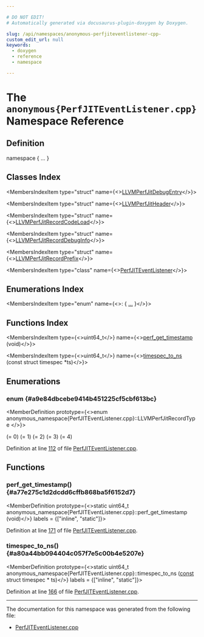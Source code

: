 ```yaml
---

# DO NOT EDIT!
# Automatically generated via docusaurus-plugin-doxygen by Doxygen.

slug: /api/namespaces/anonymous-perfjiteventlistener-cpp-
custom_edit_url: null
keywords:
  - doxygen
  - reference
  - namespace

---
```





# The `anonymous{PerfJITEventListener.cpp}` Namespace Reference

<DoxygenPage pluginConfig={pluginConfig}>



## Definition

<CodeBlock>namespace &#123; ... &#125;</CodeBlock>

## Classes Index

<MembersIndex>

<MembersIndexItem
  type="struct"
  name={<><a href="/docs/api/structs/anonymous-namespace-perfjiteventlistener-cpp-/llvmperfjitdebugentry">LLVMPerfJitDebugEntry</a></>}>
</MembersIndexItem>

<MembersIndexItem
  type="struct"
  name={<><a href="/docs/api/structs/anonymous-namespace-perfjiteventlistener-cpp-/llvmperfjitheader">LLVMPerfJitHeader</a></>}>
</MembersIndexItem>

<MembersIndexItem
  type="struct"
  name={<><a href="/docs/api/structs/anonymous-namespace-perfjiteventlistener-cpp-/llvmperfjitrecordcodeload">LLVMPerfJitRecordCodeLoad</a></>}>
</MembersIndexItem>

<MembersIndexItem
  type="struct"
  name={<><a href="/docs/api/structs/anonymous-namespace-perfjiteventlistener-cpp-/llvmperfjitrecorddebuginfo">LLVMPerfJitRecordDebugInfo</a></>}>
</MembersIndexItem>

<MembersIndexItem
  type="struct"
  name={<><a href="/docs/api/structs/anonymous-namespace-perfjiteventlistener-cpp-/llvmperfjitrecordprefix">LLVMPerfJitRecordPrefix</a></>}>
</MembersIndexItem>

<MembersIndexItem
  type="class"
  name={<><a href="/docs/api/classes/anonymous-namespace-perfjiteventlistener-cpp-/perfjiteventlistener">PerfJITEventListener</a></>}>
</MembersIndexItem>

</MembersIndex>

## Enumerations Index

<MembersIndex>

<MembersIndexItem
  type="enum"
  name={<>:  &#123; <a href="#a9e84dbcebe9414b451225cf5cbf613bc">...</a> &#125;</>}>
</MembersIndexItem>

</MembersIndex>

## Functions Index

<MembersIndex>

<MembersIndexItem
  type={<>uint64&#95;t</>}
  name={<><a href="#a77e275c1d2dcdd6cffb868ba5f6152d7">perf&#95;get&#95;timestamp</a> (void)</>}>
</MembersIndexItem>

<MembersIndexItem
  type={<>uint64&#95;t</>}
  name={<><a href="#a80a44bb094404c057f7e5c00b4e5207e">timespec&#95;to&#95;ns</a> (const struct timespec &#42;ts)</>}>
</MembersIndexItem>

</MembersIndex>


<SectionDefinition>

## Enumerations

### enum  {#a9e84dbcebe9414b451225cf5cbf613bc}

<MemberDefinition
  prototype={<>enum anonymous_namespace&#123;PerfJITEventListener.cpp&#125;::LLVMPerfJitRecordType </>}>

<EnumerationList title="Enumeration values">

<Link id="a9e84dbcebe9414b451225cf5cbf613bca74764252cf8011d3dc143f15a1a3a1af" />
<EnumerationListItem name="JIT_CODE_LOAD">
 (= 0)
</EnumerationListItem>

<Link id="a9e84dbcebe9414b451225cf5cbf613bca2f4453ee80f8031af55e3c26d5fbc4de" />
<EnumerationListItem name="JIT_CODE_MOVE">
 (= 1)
</EnumerationListItem>

<Link id="a9e84dbcebe9414b451225cf5cbf613bcad029d163cadbf27ffeaec01ea61db65b" />
<EnumerationListItem name="JIT_CODE_DEBUG_INFO">
 (= 2)
</EnumerationListItem>

<Link id="a9e84dbcebe9414b451225cf5cbf613bcabbe6573431d06d8c189e15ecd9039342" />
<EnumerationListItem name="JIT_CODE_CLOSE">
 (= 3)
</EnumerationListItem>

<Link id="a9e84dbcebe9414b451225cf5cbf613bcada6ddded6059799adac4fe2067db316b" />
<EnumerationListItem name="JIT_CODE_UNWINDING_INFO">
 (= 4)
</EnumerationListItem>

<Link id="a9e84dbcebe9414b451225cf5cbf613bca01f6c7abb070c87b5934ded3a32612b7" />
<EnumerationListItem name="JIT_CODE_MAX">

</EnumerationListItem>

</EnumerationList>

Definition at line <a href="/docs/api/files/lib/lib/executionengine/lib/executionengine/perfjitevents/perfjiteventlistener-cpp/#l00112">112</a> of file <a href="/docs/api/files/lib/lib/executionengine/lib/executionengine/perfjitevents/perfjiteventlistener-cpp">PerfJITEventListener.cpp</a>.
</MemberDefinition>

</SectionDefinition>

<SectionDefinition>

## Functions

### perf&#95;get&#95;timestamp() {#a77e275c1d2dcdd6cffb868ba5f6152d7}

<MemberDefinition
  prototype={<>static uint64&#95;t anonymous&#95;namespace&#123;PerfJITEventListener.cpp&#125;::perf&#95;get&#95;timestamp (void)</>}
  labels = {["inline", "static"]}>

Definition at line <a href="/docs/api/files/lib/lib/executionengine/lib/executionengine/perfjitevents/perfjiteventlistener-cpp/#l00171">171</a> of file <a href="/docs/api/files/lib/lib/executionengine/lib/executionengine/perfjitevents/perfjiteventlistener-cpp">PerfJITEventListener.cpp</a>.
</MemberDefinition>

### timespec&#95;to&#95;ns() {#a80a44bb094404c057f7e5c00b4e5207e}

<MemberDefinition
  prototype={<>static uint64&#95;t anonymous&#95;namespace&#123;PerfJITEventListener.cpp&#125;::timespec&#95;to&#95;ns (<a href="/docs/api/files/lib/lib/target/lib/target/aarch64/aarch64promoteconstant-cpp/#a90f8350fecae261c25be85d38b451bff">const</a> struct timespec &#42; ts)</>}
  labels = {["inline", "static"]}>

Definition at line <a href="/docs/api/files/lib/lib/executionengine/lib/executionengine/perfjitevents/perfjiteventlistener-cpp/#l00166">166</a> of file <a href="/docs/api/files/lib/lib/executionengine/lib/executionengine/perfjitevents/perfjiteventlistener-cpp">PerfJITEventListener.cpp</a>.
</MemberDefinition>

</SectionDefinition>

<hr/>

The documentation for this namespace was generated from the following file:

<ul>
<li><a href="/docs/api/files/lib/lib/executionengine/lib/executionengine/perfjitevents/perfjiteventlistener-cpp">PerfJITEventListener.cpp</a></li>
</ul>

</DoxygenPage>
